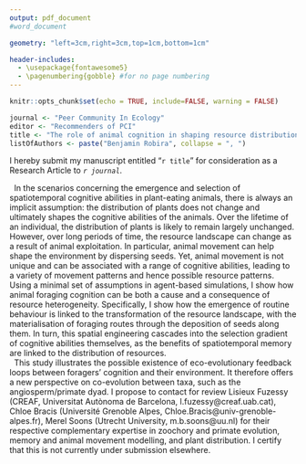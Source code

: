 ```yaml
---
output: pdf_document
#word_document

geometry: "left=3cm,right=3cm,top=1cm,bottom=1cm"

header-includes:
  - \usepackage{fontawesome5}
  - \pagenumbering{gobble} #for no page numbering
---
```


```r
knitr::opts_chunk$set(echo = TRUE, include=FALSE, warning = FALSE)
```

```r
journal <- "Peer Community In Ecology"
editor <- "Recommenders of PCI"
title <- "The role of animal cognition in shaping resource distribution"
listOfAuthors <- paste("Benjamin Robira", collapse = ", ")
```

\begin{flushleft}
\rule[-0.15in]{0.25\linewidth}{0.8ex}
\vspace{-0.8ex}
\hrule
\vspace{0.1in}
To the recommenders of \textit{`r journal`}
\end{flushleft}

\begin{flushright}
\faEnvelope \hspace{0.01in} \href{mailto:benjamin.robira@normalesup.org}{benjamin.robira@normalesup.org}\\
\faHome \hspace{0.01in} Université de Montpellier/CEFE/CNRS\\
\faMapPin \hspace{0.01in} 1919, route de Mende, 34293 Montpellier cedex 5\\

\hfill

On the `r Sys.Date()`,\\

\end{flushright}

\hfill

\begin{center}
Dear `r editor`,
\end{center}

\hfill

I hereby submit my manuscript entitled "`r title`" for consideration as a Research Article to *`r journal`*.

|   In the scenarios concerning the emergence and selection of spatiotemporal cognitive abilities in plant-eating animals, there is always an implicit assumption: the distribution of plants does not change and ultimately shapes the cognitive abilities of the animals. Over the lifetime of an individual, the distribution of plants is likely to remain largely unchanged. However, over long periods of time, the resource landscape can change as a result of animal exploitation. In particular, animal movement can help shape the environment by dispersing seeds. Yet, animal movement is not unique and can be associated with a range of cognitive abilities, leading to a variety of movement patterns and hence possible resource patterns. Using a minimal set of assumptions in agent-based simulations, I show how animal foraging cognition can be both a cause and a consequence of resource heterogeneity. Specifically, I show how the emergence of routine behaviour is linked to the transformation of the resource landscape, with the materialisation of foraging routes through the deposition of seeds along them. In turn, this spatial engineering cascades into the selection gradient of cognitive abilities themselves, as the benefits of spatiotemporal memory are linked to the distribution of resources.

|   This study illustrates the possible existence of eco-evolutionary feedback loops between foragers' cognition and their environment. It therefore offers a new perspective on co-evolution between taxa, such as the angiosperm/primate dyad. I propose to contact for review Lisieux Fuzessy (CREAF, Universitat Autònoma de Barcelona, l.fuzessy@creaf.uab.cat), Chloe Bracis (Université Grenoble Alpes, Chloe.Bracis@univ-grenoble-alpes.fr), Merel Soons (Utrecht University, m.b.soons@uu.nl) for their respective complementary expertise in zoochory and primate evolution, memory and animal movement modelling, and plant distribution. I certify that this is not currently under submission elsewhere.

\hfill

\begin{flushright}
Sincerely yours,\\
Benjamin Robira.\\

\vspace{0.1in}
\includegraphics[width=0.55\textwidth]{signature.png}\\
\end{flushright}

<!-- Recommender: -->
<!-- Fabien Laroche -->
<!-- Erin Vogel -->
<!-- Aurelie Coulon -->
<!-- Luca Borger -->
<!-- Cedric Sueur -->
